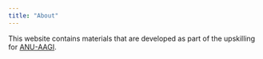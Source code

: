 ```yaml
---
title: "About"
---
```


This website contains materials that are developed as part of the upskilling for [ANU-AAGI](https://anu-aagi.github.io/).